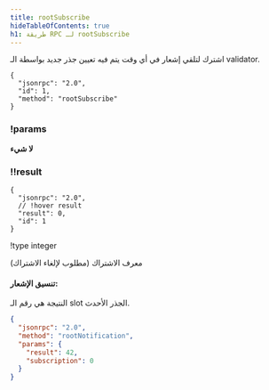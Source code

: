 ```yaml
---
title: rootSubscribe
hideTableOfContents: true
h1: طريقة RPC لـ rootSubscribe
---
```


اشترك لتلقي إشعار في أي وقت يتم فيه تعيين جذر جديد بواسطة الـ validator.

<APIMethod>

```jsonc !!request
{
  "jsonrpc": "2.0",
  "id": 1,
  "method": "rootSubscribe"
}
```

### !params

**لا شيء**

### !!result

```jsonc !response
{
  "jsonrpc": "2.0",
  // !hover result
  "result": 0,
  "id": 1
}
```

!type integer

معرف الاشتراك (مطلوب لإلغاء الاشتراك)

</APIMethod>

#### تنسيق الإشعار:

النتيجة هي رقم الـ slot الجذر الأحدث.

```json
{
  "jsonrpc": "2.0",
  "method": "rootNotification",
  "params": {
    "result": 42,
    "subscription": 0
  }
}
```
